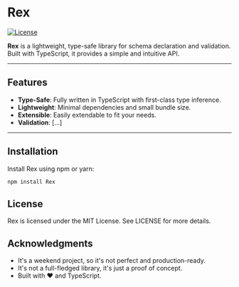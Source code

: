# Rex

[![License](https://img.shields.io/badge/license-MIT-blue.svg)](LICENSE)

**Rex** is a lightweight, type-safe library for schema declaration and
validation. Built with TypeScript, it provides a simple and intuitive API.

---

## Features

- **Type-Safe**: Fully written in TypeScript with first-class type inference.
- **Lightweight**: Minimal dependencies and small bundle size.
- **Extensible**: Easily extendable to fit your needs.
- **Validation**: [...]

---

## Installation

Install Rex using npm or yarn:

```bash
npm install Rex
```

## License

Rex is licensed under the MIT License. See LICENSE for more details.

## Acknowledgments

- It's a weekend project, so it's not perfect and production-ready.
- It's not a full-fledged library, it's just a proof of concept.
- Built with ❤️ and TypeScript.
